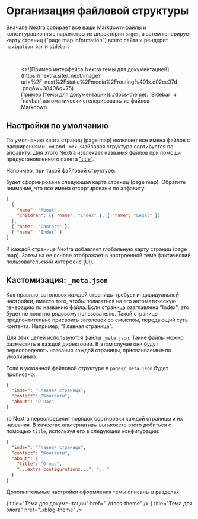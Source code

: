 
# Организация файловой структуры

Вначале Nextra собирает все ваши Markdown-файлы и конфигурационные параметры из директории `pages`, а затем генерирует карту страниц ("page map information") всего сайта и рендерит `navigation bar` и `sidebar`:

<br />

<figure>
  <>![Пример интерфейса Nextra темы для документацией](https://nextra.site/_next/image?url=%2F_next%2Fstatic%2Fmedia%2Frouting%401x.d02ee37d.png&w=3840&q=75)</>
  <figcaption>
    Пример [темы для документации](../docs-theme). `Sidebar` и `navbar` автоматически сгенерированы из файлов Markdown.
  </figcaption>
</figure>

## Настройки по умолчанию

По умолчанию карта страниц (page map) включает все имена файлов с расширениями `.md` and `.mdx`. Файловая структура сортируется по алфавиту. Для этого Nextra извлекает названия файлов при помощи предустановленного пакета ["title"](https://github.com/vercel/title).

Например, при такой файловой структуре:

<FileTree>
  <FileTree.Folder name="pages" defaultOpen>
    <FileTree.File name="contact.md" />
    <FileTree.File name="index.mdx" />
    <FileTree.Folder name="about" defaultOpen>
      <FileTree.File name="legal.md" />
      <FileTree.File name="index.mdx" />
    </FileTree.Folder>
  </FileTree.Folder>
</FileTree>

будет сформирована следующая карта страниц (page map). Обратите внимание, что все имена отсортированы по алфавиту:

```json
[
  {
    "name": "About",
    "children": [{ "name": "Index" }, { "name": "Legal" }]
  },
  { "name": "Contact" },
  { "name": "Index" }
]
```

К каждой странице Nextra добавляет глобальную карту страниц (page map). Затем на ее основе отображает в настроенной теме фактический пользовательский интерфейс (UI).

## Кастомизация: `_meta.json`

Как правило, заголовок каждой страницы требует индивидуальной настройки, вместо того, чтобы полагаться на его автоматическую генерацию по названию файла. Если страница озаглавлена "Index", это будет не понятно рядовому пользователю. Такой странице предпочтительно присвоить заголовок со смыслом, передающий суть контента. Например, "Главная страница".

Для этих целей используются файлы `_meta.json`. Такие файлы можно разместить в каждой директории. В этом случае они будут переопределять названия каждой страницы, присваиваемые по умолчанию:

<FileTree>
  <FileTree.Folder name="pages" defaultOpen>
    <FileTree.File name="_meta.json" />
    <FileTree.File name="contact.md" />
    <FileTree.File name="index.mdx" />
    <FileTree.Folder name="about" defaultOpen>
      <FileTree.File name="_meta.json" />
      <FileTree.File name="legal.md" />
      <FileTree.File name="index.mdx" />
    </FileTree.Folder>
  </FileTree.Folder>
</FileTree>

Если в указанной файловой структуре в `pages/_meta.json` будет прописано:

```json filename="pages/_meta.json"
{
  "index": "Главная страница",
  "contact": "Контакты",
  "about": "О нас"
}
```

то Nextra переопределит порядок сортировки каждой страницы и их названия. В качестве альтернативы вы можете этого добиться с помощью `title`, используя его в следующей конфигурации:

```json filename="pages/_meta.json"
{
  "index": "Главная страница",
  "contact": "Контакты",
  "about": {
    "title": "О нас",
    "...extra configurations...": "..."
  }
}
```
Дополнительные настройки оформления темы описаны в разделах:

<Cards>
  <Card
    icon={<svg
				xmlns="http://www.w3.org/2000/svg"
				fill="none"
				viewBox="0 0 24 24"
				stroke-width="1.5"
				stroke="currentColor"
			>
				<path
					stroke-linecap="round"
					stroke-linejoin="round"
					d="M12 7.5h1.5m-1.5 3h1.5m-7.5 3h7.5m-7.5 3h7.5m3-9h3.375c.621 0 1.125.504 1.125 1.125V18a2.25 2.25 0 01-2.25 2.25M16.5 7.5V18a2.25 2.25 0 002.25 2.25M16.5 7.5V4.875c0-.621-.504-1.125-1.125-1.125H4.125C3.504 3.75 3 4.254 3 4.875V18a2.25 2.25 0 002.25 2.25h13.5M6 7.5h3v3H6v-3z"
				/>
			</svg>
		}
    title="Тема для документации"
    href="../docs-theme"
  />
  <Card
    icon={<svg
				xmlns="http://www.w3.org/2000/svg"
				fill="none"
				viewBox="0 0 24 24"
				stroke-width="1.5"
				stroke="currentColor"
			>
				<path
					stroke-linecap="round"
					stroke-linejoin="round"
					d="M19.5 14.25v-2.625a3.375 3.375 0 00-3.375-3.375h-1.5A1.125 1.125 0 0113.5 7.125v-1.5a3.375 3.375 0 00-3.375-3.375H8.25m0 12.75h7.5m-7.5 3H12M10.5 2.25H5.625c-.621 0-1.125.504-1.125 1.125v17.25c0 .621.504 1.125 1.125 1.125h12.75c.621 0 1.125-.504 1.125-1.125V11.25a9 9 0 00-9-9z"
				/>
			</svg>
		}
    title="Тема для блога"
    href="../blog-theme"
  />
</Cards>